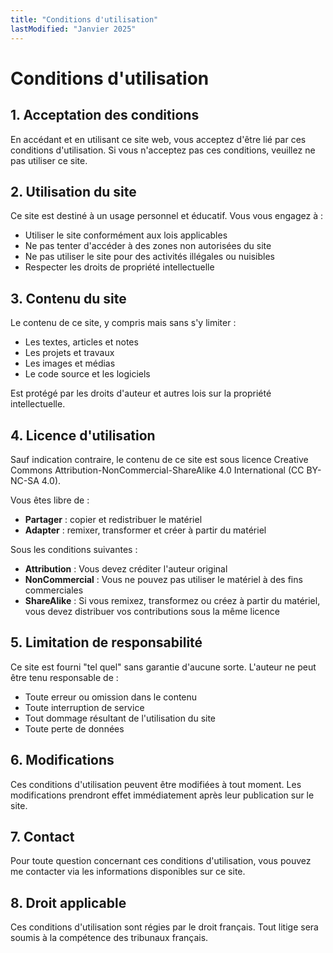 ```yaml
---
title: "Conditions d'utilisation"
lastModified: "Janvier 2025"
---
```


# Conditions d'utilisation

## 1. Acceptation des conditions

En accédant et en utilisant ce site web, vous acceptez d'être lié par ces conditions d'utilisation. Si vous n'acceptez pas ces conditions, veuillez ne pas utiliser ce site.

## 2. Utilisation du site

Ce site est destiné à un usage personnel et éducatif. Vous vous engagez à :

- Utiliser le site conformément aux lois applicables
- Ne pas tenter d'accéder à des zones non autorisées du site
- Ne pas utiliser le site pour des activités illégales ou nuisibles
- Respecter les droits de propriété intellectuelle

## 3. Contenu du site

Le contenu de ce site, y compris mais sans s'y limiter :

- Les textes, articles et notes
- Les projets et travaux
- Les images et médias
- Le code source et les logiciels

Est protégé par les droits d'auteur et autres lois sur la propriété intellectuelle.

## 4. Licence d'utilisation

Sauf indication contraire, le contenu de ce site est sous licence Creative Commons Attribution-NonCommercial-ShareAlike 4.0 International (CC BY-NC-SA 4.0).

Vous êtes libre de :

- **Partager** : copier et redistribuer le matériel
- **Adapter** : remixer, transformer et créer à partir du matériel

Sous les conditions suivantes :

- **Attribution** : Vous devez créditer l'auteur original
- **NonCommercial** : Vous ne pouvez pas utiliser le matériel à des fins commerciales
- **ShareAlike** : Si vous remixez, transformez ou créez à partir du matériel, vous devez distribuer vos contributions sous la même licence

## 5. Limitation de responsabilité

Ce site est fourni "tel quel" sans garantie d'aucune sorte. L'auteur ne peut être tenu responsable de :

- Toute erreur ou omission dans le contenu
- Toute interruption de service
- Tout dommage résultant de l'utilisation du site
- Toute perte de données

## 6. Modifications

Ces conditions d'utilisation peuvent être modifiées à tout moment. Les modifications prendront effet immédiatement après leur publication sur le site.

## 7. Contact

Pour toute question concernant ces conditions d'utilisation, vous pouvez me contacter via les informations disponibles sur ce site.

## 8. Droit applicable

Ces conditions d'utilisation sont régies par le droit français. Tout litige sera soumis à la compétence des tribunaux français.

